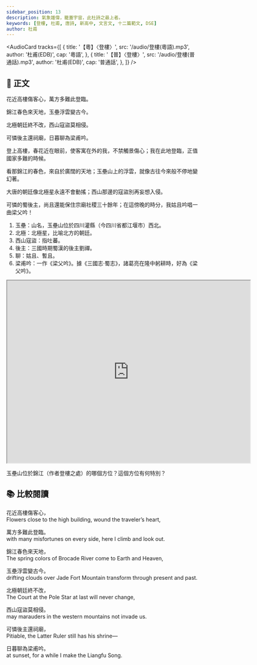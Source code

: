 ```yaml
---
sidebar_position: 13
description: 氣象雄偉，籠蓋宇宙，此杜詩之最上者。
keywords: [登樓, 杜甫, 唐詩, 新高中, 文言文, 十二篇範文, DSE]
author: 杜甫
---
```


<!-- <Intro>

</Intro> -->

<AudioCard
  tracks={[
    {
      title: '【粵】〈登樓〉',
      src: '/audio/登樓(粵語).mp3',
      author: '杜甫(EDB)',
      cap: '粵語',
    },
    {
      title: '【普】〈登樓〉',
      src: '/audio/登樓(普通話).mp3',
      author: '杜甫(EDB)',
      cap: '普通話',
    },
  ]}
/>

## 📖 正文

<div className="main poetry">

花近高樓傷客心，萬方多難此登臨。

錦江春色來天地，<Annotate title="山名，玉壘山位於四川灌縣（今四川省都江堰市）西北。">玉壘</Annotate>浮雲變古今。

<Annotate title="北極星，比喻北方的朝廷。">北極</Annotate>朝廷終不改，<Annotate title="指吐蕃">西山寇盜</Annotate>莫相侵。

可憐<Annotate title="三國時期蜀漢的後主劉禪。">後主</Annotate>還祠廟，日暮<Annotate title="姑且、暫且。">聊</Annotate>為<Annotate title="一作《梁父吟》。據《三國志‧蜀志》，諸葛亮在隆中躬耕時，好為《梁父吟》。">梁甫吟</Annotate>。

</div>

<Translation>

登上高樓，春花近在眼前，使客寓在外的我，不禁觸景傷心；我在此地登臨，正值國家多難的時候。

看那錦江的春色，來自於廣闊的天地；玉壘山上的浮雲，就像古往今來般不停地變幻著。

大唐的朝廷像北極星永遠不會動搖；西山那邊的寇盜別再妄想入侵。

可憐的蜀後主，尚且還能保住宗廟社稷三十餘年；在這傍晚的時分，我姑且吟唱一曲梁父吟！

</Translation>

<Dictionary>

<ol>
  <li>玉壘：山名，玉壘山位於四川灌縣（今四川省都江堰市）西北。</li>
  <li>北極：北極星，比喻北方的朝廷。</li>
  <li>西山寇盜：指吐蕃。</li>
  <li>後主：三國時期蜀漢的後主劉禪。</li>
  <li>聊：姑且、暫且。</li>
  <li>梁甫吟：一作《梁父吟》。據《三國志‧蜀志》，諸葛亮在隆中躬耕時，好為《梁父吟》。</li>
</ol>

</Dictionary>

<Media>

<Tabs>
  <TabItem value='經典動畫教材套' default>
    <Youtube id='NXrDxUCpbxg' />
  </TabItem>
</Tabs>

</Media>

<Appreciation>

<DeepDive title="杜甫登樓，為甚麼要特別望向玉壘山？">

<iframe src="https://www.google.com/maps/d/u/1/embed?mid=147DtnHREyiVQMJE720Fsy_vbIjLb8I0&ehbc=2E312F" width="640" height="480"></iframe>

玉壘山位於錦江（作者登樓之處）的哪個方位？這個方位有何特別？

</DeepDive>

</Appreciation>

## 📚 比較閱讀

<Text title="Climbing an Upper Storey by Stephen Owen">

花近高樓傷客心，  
Flowers close to the high building, wound the traveler’s heart,

萬方多難此登臨。  
with many misfortunes on every side, here I climb and look out.

錦江春色來天地，  
The spring colors of Brocade River come to Earth and Heaven,

玉壘浮雲變古今。  
drifting clouds over Jade Fort Mountain transform through present and past.

北極朝廷終不改，  
The Court at the Pole Star at last will never change,

西山寇盜莫相侵。  
may marauders in the western mountains not invade us.

可憐後主還祠廟，  
Pitiable, the Latter Ruler still has his shrine—

日暮聊為梁甫吟。  
at sunset, for a while I make the Liangfu Song.

</Text>

<!-- <Resources>

</Resources> -->
